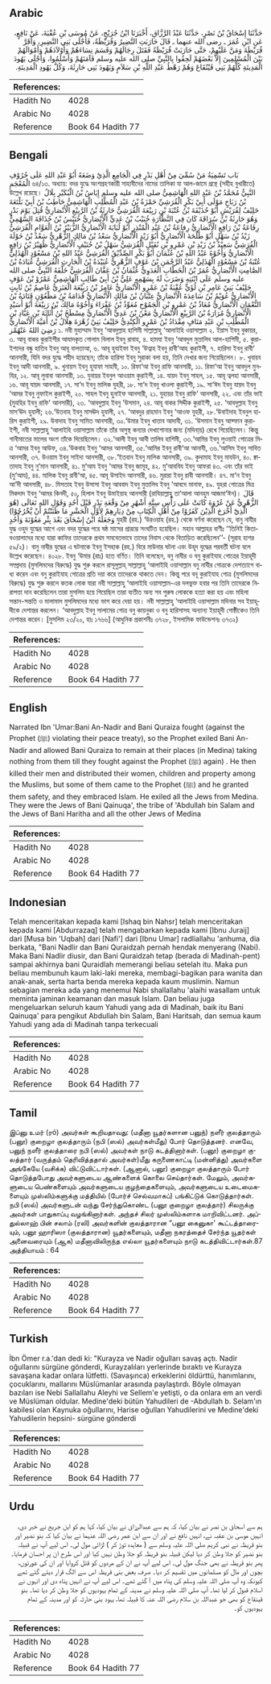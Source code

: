 ## Arabic


<div dir="rtl" lang="ar" style={{fontSize:'larger',backgroundColor:'#f8f9fa',padding:20}}>
حَدَّثَنَا إِسْحَاقُ بْنُ نَصْرٍ، حَدَّثَنَا عَبْدُ الرَّزَّاقِ، أَخْبَرَنَا ابْنُ جُرَيْجٍ، عَنْ مُوسَى بْنِ عُقْبَةَ، عَنْ نَافِعٍ، عَنِ ابْنِ عُمَرَ ـ رضى الله عنهما ـ قَالَ حَارَبَتِ النَّضِيرُ وَقُرَيْظَةُ، فَأَجْلَى بَنِي النَّضِيرِ، وَأَقَرَّ قُرَيْظَةَ وَمَنَّ عَلَيْهِمْ، حَتَّى حَارَبَتْ قُرَيْظَةُ فَقَتَلَ رِجَالَهُمْ وَقَسَمَ نِسَاءَهُمْ وَأَوْلاَدَهُمْ وَأَمْوَالَهُمْ بَيْنَ الْمُسْلِمِينَ إِلاَّ بَعْضَهُمْ لَحِقُوا بِالنَّبِيِّ صلى الله عليه وسلم فَآمَنَهُمْ وَأَسْلَمُوا، وَأَجْلَى يَهُودَ الْمَدِينَةِ كُلَّهُمْ بَنِي قَيْنُقَاعَ وَهُمْ رَهْطُ عَبْدِ اللَّهِ بْنِ سَلاَمٍ وَيَهُودَ بَنِي حَارِثَةَ، وَكُلَّ يَهُودِ الْمَدِينَةِ‏.‏
</div>
<div style={{backgroundColor:'#f8f9fa',padding:20, marginBottom: 10}}><table> <thead> <tr> <th>References:</th> <th></th> </tr> </thead> <tbody><tr><td>Hadith No</td><td>4028</td></tr><tr><td>Arabic No</td><td>4028</td></tr><tr><td>Reference</td><td>Book 64 Hadith 77</td></tr></tbody></table></div>

## Bengali


<div dir="ltr" lang="bn" style={{fontSize:'larger',backgroundColor:'#f8f9fa',padding:20}}>
بَاب تَسْمِيَةُ مَنْ سُمِّيَ مِنْ أَهْلِ بَدْرٍ فِي الْجَامِعِ الَّذِيْ وَضَعَهُ أَبُوْ عَبْدِ اللهِ عَلَى حُرُوْفِ الْمُعْجَمِ ৬৪/১৩. অধ্যায়: বদর যুদ্ধে অংশগ্রহণকারী সাহাবীদের নামের তালিকা যা আল-জামে গ্রন্থে (সহীহ বুখারীতে) উল্লেখ রয়েছে। النَّبِيُّ مُحَمَّدُ بْنُ عَبْدِ اللهِ الْهَاشِمِيُّ صلى الله عليه وسلم إِيَاسُ بْنُ الْبُكَيْرِ بِلَالُ بْنُ رَبَاحٍ مَوْلَى أَبِيْ بَكْرٍ الْقُرَشِيِّ حَمْزَةُ بْنُ عَبْدِ الْمُطَّلِبِ الْهَاشِمِيُّ حَاطِبُ بْنُ أَبِيْ بَلْتَعَةَ حَلِيْفٌ لِقُرَيْشٍ أَبُوْ حُذَيْفَةَ بْنُ عُتْبَةَ بْنِ رَبِيْعَةَ الْقُرَشِيُّ حَارِثَةُ بْنُ الرَّبِيْعِ الْأَنْصَارِيُّ قُتِلَ يَوْمَ بَدْرٍ وَهُوَ حَارِثَةُ بْنُ سُرَاقَةَ كَانَ فِي النَّظَّارَةِ خُبَيْبُ بْنُ عَدِيٍّ الْأَنْصَارِيُّ خُنَيْسُ بْنُ حُذَافَةَ السَّهْمِيُّ رِفَاعَةُ بْنُ رَافِعٍ الْأَنْصَارِيُّ رِفاعَةُ بْنُ عَبْدِ الْمُنْذِرِ أَبُوْ لُبَابَةَ الْأَنْصَارِيُّ الزُّبَيْرُ بْنُ الْعَوَّامِ الْقُرَشِيُّ زَيْدُ بْنُ سَهْلٍ أَبُوْ طَلْحَةَ الْأَنْصَارِيُّ أَبُوْ زَيْدٍ الْأَنْصَارِيُّ سَعْدُ بْنُ مَالِكٍ الزُّهْرِيُّ سَعْدُ بْنُ خَوْلَةَ الْقُرَشِيُّ سَعِيْدُ بْنُ زَيْدِ بْنِ عَمْرِو بْنِ نُفَيْلٍ الْقُرَشِيُّ سَهْلُ بْنُ حُنَيْفٍ الْأَنْصَارِيُّ ظُهَيْرُ بْنُ رَافِعٍ الْأَنْصَارِيُّ وَأَخُوْهُ عَبْدُ اللهِ بْنُ عُثْمَانَ أَبُوْ بَكْرٍ الصِّدِّيْقُ الْقُرَشِيُّ عَبْدُ اللهِ بْنُ مَسْعُوْدٍ الْهُذَلِيُّ عُتْبَةُ بْنُ مَسْعُوْدٍ الْهُذَلِيُّ عَبْدُ الرَّحْمَنِ بْنُ عَوْفٍ الزُّهْرِيُّ عُبَيْدَةُ بْنُ الْحَارِثِ الْقُرَشِيُّ عُبَادَةُ بْنُ الصَّامِتِ الْأَنْصَارِيُّ عُمَرُ بْنُ الْخَطَّابِ الْعَدَوِيُّ عُثْمَانُ بْنُ عَفَّانَ الْقُرَشِيُّ خَلَّفَهُ النَّبِيُّ صلى الله عليه وسلم عَلَى ابْنَتِهِ وَضَرَبَ لَهُ بِسَهْمِهِ عَلِيُّ بْنُ أَبِيْ طَالِبٍ الْهَاشِمِيُّ عَمْرُوْ بْنُ عَوْفٍ حَلِيْفُ بَنِيْ عَامِرِ بْنِ لُؤَيٍّ عُقْبَةُ بْنُ عَمْرٍو الْأَنْصَارِيُّ عَامِرُ بْنُ رَبِيْعَةَ الْعَنَزِيُّ عَاصِمُ بْنُ ثَابِتٍ الْأَنْصَارِيُّ عُوَيْمُ بْنُ سَاعِدَةَ الْأَنْصَارِيُّ عِتْبَانُ بْنُ مَالِكٍ الْأَنْصَارِيُّ قُدَامَةُ بْنُ مَظْعُوْنٍ قَتَادَةُ بْنُ النُّعْمَانِ الْأَنْصَارِيُّ مُعَاذُ بْنُ عَمْرِو بْنِ الْجَمُوْحِ مُعَوِّذُ بْنُ عَفْرَاءَ وَأَخُوْهُ مَالِكُ بْنُ رَبِيْعَةَ أَبُوْ أُسَيْدٍ الْأَنْصَارِيُّ مُرَارَةُ بْنُ الرَّبِيْعِ الْأَنْصَارِيُّ مَعْنُ بْنُ عَدِيٍّ الْأَنْصَارِيُّ مِسْطَحُ بْنُ أُثَاثَةَ بْنِ عَبَّادِ بْنِ الْمُطَّلِبِ بْنِ عَبْدِ مَنَافٍ مِقْدَادُ بْنُ عَمْرٍو الْكِنْدِيُّ حَلِيْفُ بَنِيْ زُهْرَةَ هِلَالُ بْنُ أُمَيَّةَ الْأَنْصَارِيُّ رَضِيَ اللهُ عَنْهُمْز ১. নবী মুহাম্মাদ ইবনু ‘আবদুল্লাহ হাশিমী সাল্লাল্লাহু ‘আলাইহি ওয়াসাল্লাম ২. ইয়াস ইবনু বুকায়র, ৩. আবূ বাকর কুরাইশীর আযাদকৃত গোলাম বিলাল ইবনু রাবাহ, ৪. হামযা ইবনু ‘আবদুল মুত্তালিব আল-হাশিমী, ৫. কুরাইশদের বন্ধু হাতিব ইবনু আবূ বালতাআ, ৬. আবূ হুযাইফা ইবনু ‘উত্বাহ ইবনু রাবী‘আহ কুরাইশী, ৭. হারিসা ইবনু রাবী‘ আনসারী, যিনি বদর যুদ্ধে শহীদ হয়েছেন; তাঁকে হারিসা ইবনু সুরাকা বলা হয়, তিনি দেখার জন্য গিয়েছিলেন। ৮. খুবায়ব ইবনু আদী আনসারী, ৯. খুনায়স ইবনু হুযাফা সাহমী, ১০. রিফা‘আ ইবনু রাফি আনসারী, ১১. রিফা‘আ ইবনু আবদুল মুনযির, ১২. আবূ লুবাবা আনসারী, ১৩. যুবায়র ইবনুল আওয়াম কুরাইশী, ১৪. যায়দ ইবনু সাহল, ১৫. আবূ ত্বলহা আনসারী, ১৬. আবূ যায়দ আনসারী, ১৭. সা‘দ ইবনু মালিক যুহরী, ১৮. সা‘দ ইবনু খাওলা কুরাইশী, ১৯. সা‘ঈদ ইবনু যায়দ ইবনু ‘আমর ইবনু নুফাইল কুরাইশী, ২০. সাহল ইবনু হুনাইফ আনসারী, ২১. যুহায়র ইবনু রাফি‘ আনসারী, ২২. এবং তাঁর ভাই (মুযহির ইবনু রাফি‘ আনসারী), ২৩. ‘আবদুল্লাহ ইবনু ‘উসমান, ২৪. আবূ বাকর সিদ্দীক কুরাইশী, ২৫. ‘আবদুল্লাহ ইবনু মাস‘ঊদ হুযালী; ২৬.‘উতবাহ ইবনু মাসঊদ হুযালী, ২৭. ‘আবদুর রাহমান ইবনু ‘আওফ যুহরী, ২৮.‘উবাইদাহ ইবনুল হারিস কুরাইশী, ২৯. উবাদাহ ইবনু সামিত আনসারী, ৩০.‘উমার ইবনু খাত্তাব আদাবী, ৩১. ‘উসমান ইবনু আফ্ফান কুরাইশী, নবী সাল্লাল্লাহু ‘আলাইহি ওয়াসাল্লাম তাঁকে তাঁর অসুস্থ কন্যার দেখাশোনার জন্য (মদিনা্য়) রেখে গিয়েছিলেন। কিন্তু গানীমাতের মালের অংশ তাঁকে দিয়েছিলেন। ৩২.‘আলী ইবনু আবী তালিব হাশিমী, ৩৩.‘আমির ইবনু লুওয়াই গোত্রের মিত্র ‘আমর ইবনু আউফ, ৩৪.‘উকবাহ ইবনু ‘আমর আনসারী, ৩৫.‘আমির ইবনু রাবী‘আ আনাযী, ৩৬.‘আসিম ইবনু সাবিত আনসারী, ৩৭. উওয়াম ইবনু সাইদা আনসারী, ৩৮.‘ইতবান ইবনু মালিক আনসারী, ৩৯. কুদামাহ ইবনু মাযউন, ৪০. ক্বাতাদাহ ইবনু নু‘মান আনসারী, ৪১. মু‘আয ইবনু ‘আমর ইবনু জামূহ, ৪২. মু‘আববিয ইবনু আফরা ৪৩. এবং তাঁর ভাই (মু‘আয), ৪৪. মালিক ইবনু রাবী‘আ, ৪৫. আবূ উসাইদ আনসারী, ৪৬. মুরারা ইবনু রাবী আনসারী। ৪৭. মা‘ন ইবনু আ‘দী আনসারী, ৪৮. মিসতাহ ইবনু উসাসা ইবনু আববাদ ইবনু মুত্তালিব ইবনু ‘আবদে মানাফ, ৪৯. যুহরা গোত্রের মিত্র মিকদাদ ইবনু ‘আমর কিনদী, ৫০. হিলাল ইবনু উমাইয়াহ আনসারী (রাযিয়াল্লাহু তা‘আলা আনহুম আজমা‘ঈন)। قَالَ الزُّهْرِيُّ عَنْ عُرْوَةَ كَانَتْ عَلَى رَأْسِ سِتَّةِ أَشْهُرٍ مِنْ وَقْعَةِ بَدْرٍ قَبْلَ أُحُدٍ وَقَوْلِ اللهِ تَعَالَى (هُوَ الَّذِيْٓ أَخْرَجَ الَّذِيْنَ كَفَرُوْا مِنْ أَهْلِ الْكِتَابِ مِنْ دِيَارِهِمْ لِأَوَّلِ الْحَشْرِ مَا ظَنَنْتُمْ أَنْ يَّخْرُجُوْا) وَجَعَلَهُ ابْنُ إِسْحَاقَ بَعْدَ بِئْرِ مَعُوْنَةَ وَأُحُدٍ যুহরী (রহ.) ‘উরওয়াহ (রহ.) থেকে বর্ণনা করেছেন যে, বানু নাযীর যুদ্ধ ওহুদ যুদ্ধের আগে এবং বদর যুদ্ধের পরে ষষ্ঠ মাসের প্রারম্ভে সংঘটিত হয়েছিল। মহান আল্লাহর বাণীঃ ‘‘তিনিই কিতাবওয়ালাদের মধ্যে যারা কাফির তাদেরকে প্রথম সমবেতভাবে তাদের নিবাস থেকে বিতাড়িত করেছিলেন’’- (সূরাহ হাশর ৫৯/২)। বানু নাযীর যুদ্ধের এ ঘটনাকে ইবনু ইসহাক (রহ.) বিরে মাউনার ঘটনা এবং উহূদ যুদ্ধের পরবর্তী ঘটনা বলে উল্লেখ করেছেন। ৪০২৮. ইবনু ‘উমার (রাঃ) হতে বর্ণিত। তিনি বলেছেন, বনু নাযীর ও বনু কুরাইযাহ গোত্রের ইয়াহূদী সম্প্রদায় (মুসলিমদের বিরুদ্ধে) যুদ্ধ শুরু করলে রাসূলুল্লাহ্ সাল্লাল্লাহু ‘আলাইহি ওয়াসাল্লাম বনু নাযীর গোত্রকে দেশত্যাগে বাধ্য করেন এবং বনু কুরাইযাহ গোত্রের প্রতি দয়া করে তাদেরকে থাকতে দেন। কিন্তু পরে বনূ কুরাইযাহ গোত্র (মুসলিমদের বিরুদ্ধে) যুদ্ধ শুরু করলে কতক লোক যারা নবী সাল্লাল্লাহু ‘আলাইহি ওয়াসাল্লাম-এর দলভুক্ত হবার পর তিনি তাদেরকে নিরাপত্তা দান করেছিলেন তারা মুসলিম হয়ে গিয়েছিল তারা ব্যতীত অন্য সব পুরুষ লোককে হত্যা করা হয় এবং মহিলা সন্তান-সন্ততি ও মালামাল মুসলিমদের মধ্যে ভাগ করে দেয়া হয়। নবী সাল্লাল্লাহু ‘আলাইহি ওয়াসাল্লাম মদিনার সব ইয়াহূদীকে দেশান্তর করলেন। ‘আবদুল্লাহ ইবনু সালামের গোত্র বনু কায়নুকা ও বনু হারিসাসহ অন্যান্য ইয়াহূদী গোষ্ঠীকেও তিনি দেশান্তর করেন। [মুসলিম ২৩/২০, হাঃ ১৭৬৬] (আধুনিক প্রকাশনীঃ ৩৭২৮, ইসলামিক ফাউন্ডেশনঃ ৩৭৩২)
</div>
<div style={{backgroundColor:'#f8f9fa',padding:20, marginBottom: 10}}><table> <thead> <tr> <th>References:</th> <th></th> </tr> </thead> <tbody><tr><td>Hadith No</td><td>4028</td></tr><tr><td>Arabic No</td><td>4028</td></tr><tr><td>Reference</td><td>Book 64 Hadith 77</td></tr></tbody></table></div>

## English


<div dir="ltr" lang="en" style={{fontSize:'larger',backgroundColor:'#f8f9fa',padding:20}}>
Narrated Ibn 'Umar:Bani An-Nadir and Bani Quraiza fought (against the Prophet (ﷺ) violating their peace treaty), so the Prophet exiled Bani An-Nadir and allowed Bani Quraiza to remain at their places (in Medina) taking nothing from them till they fought against the Prophet (ﷺ) again) . He then killed their men and distributed their women, children and property among the Muslims, but some of them came to the Prophet (ﷺ) and he granted them safety, and they embraced Islam. He exiled all the Jews from Medina. They were the Jews of Bani Qainuqa', the tribe of 'Abdullah bin Salam and the Jews of Bani Haritha and all the other Jews of Medina
</div>
<div style={{backgroundColor:'#f8f9fa',padding:20, marginBottom: 10}}><table> <thead> <tr> <th>References:</th> <th></th> </tr> </thead> <tbody><tr><td>Hadith No</td><td>4028</td></tr><tr><td>Arabic No</td><td>4028</td></tr><tr><td>Reference</td><td>Book 64 Hadith 77</td></tr></tbody></table></div>

## Indonesian


<div dir="ltr" lang="id" style={{fontSize:'larger',backgroundColor:'#f8f9fa',padding:20}}>
Telah menceritakan kepada kami [Ishaq bin Nahsr] telah menceritakan kepada kami [Abdurrazaq] telah mengabarkan kepada kami [Ibnu Juraij] dari [Musa bin 'Uqbah] dari [Nafi'] dari [Ibnu Umar] radliallahu 'anhuma, dia berkata, "Bani Nadlir dan Bani Quraidzah pernah hendak menyerang (Nabi). Maka Bani Nadlir diusir, dan Bani Quraidzah tetap (berada di Madinah-pent) sampai akhirnya bani Quraidlah memerangi beliau setelah itu. Maka pun beliau membunuh kaum laki-laki mereka, membagi-bagikan para wanita dan anak-anak, serta harta benda mereka kepada kaum muslimin. Namun sebagian mereka ada yang menemui Nabi shallallahu 'alaihi wasallam untuk meminta jaminan keamanan dan masuk Islam. Dan beliau juga mengeluarkan seluruh kaum Yahudi yang ada di Madinah, baik itu Bani Qainuqa' para pengikut Abdullah bin Salam, Bani Haritsah, dan semua kaum Yahudi yang ada di Madinah tanpa terkecuali
</div>
<div style={{backgroundColor:'#f8f9fa',padding:20, marginBottom: 10}}><table> <thead> <tr> <th>References:</th> <th></th> </tr> </thead> <tbody><tr><td>Hadith No</td><td>4028</td></tr><tr><td>Arabic No</td><td>4028</td></tr><tr><td>Reference</td><td>Book 64 Hadith 77</td></tr></tbody></table></div>

## Tamil


<div dir="ltr" lang="ta" style={{fontSize:'larger',backgroundColor:'#f8f9fa',padding:20}}>
இப்னு உமர் (ரó) அவர்கள் கூறியதாவது: (மதீனா யூதர்களான பனுந்) நளீர் குலத்தாரும் (பனூ) குறைழா குலத்தாரும் (நபி (ஸல்) அவர்கள்மீது) போர் தொடுத்தனர். எனவே, பனுந் நளீர் குலத்தாரை நபி (ஸல்) அவர்கள் நாடு கடத்தினார்கள். (பனூ) குறைழா குலத்தார் (வருத்தம் தெரிவித்ததால் அவர்கள்)மீது கருணைகாட்டி (மன்னித்து) அவர்களை அங்கேயே (வசிக்க) விட்டுவிட்டார்கள். (ஆனால், பனூ) குறைழா குலத்தாரும் போர் தொடுத்தபோது அவர்களுடைய ஆண்களைக் கொலை செய்தார்கள். மேலும், அவர்களுடைய பெண்களையும் அவர்களுடைய குழந்தைகளையும், அவர்களுடைய உடைமைகளையும் முஸ்லிம்களுக்கு மத்தியில் (போர்ச் செல்வமாகப்) பங்கிட்டுக் கொடுத்தார்கள். நபி (ஸல்) அவர்களுடன் வந்து சேர்ந்துகொண்ட (பனூ குறைழா குலத்தார்) சிலருக்கு அவர்கள் பாதுகாப்பு வழங்கினார்கள். அந்தச் சிலர் முஸ்லிம்களாக மாறிவிட்டனர். அப்துல்லாஹ் பின் சலாம் (ரலி) அவர்களின் குலத்தாரான “பனூ கைனுகா' கூட்டத்தாரையும், பனூ ஹாரிஸா (குலத்தாரான) யூதர்களையும், மதீனா நகரத்தைச் சேர்ந்த யூதர்கள் அனைவரையும் (ஆக) மதீனாவிலிருந்த எல்லா யூதர்களையும் நாடு கடத்திவிட்டார்கள்.87 அத்தியாயம் : 64
</div>
<div style={{backgroundColor:'#f8f9fa',padding:20, marginBottom: 10}}><table> <thead> <tr> <th>References:</th> <th></th> </tr> </thead> <tbody><tr><td>Hadith No</td><td>4028</td></tr><tr><td>Arabic No</td><td>4028</td></tr><tr><td>Reference</td><td>Book 64 Hadith 77</td></tr></tbody></table></div>

## Turkish


<div dir="ltr" lang="tr" style={{fontSize:'larger',backgroundColor:'#f8f9fa',padding:20}}>
İbn Ömer r.a.'dan dedi ki: "Kurayza ve Nadir oğulları savaş açtı. Nadir oğullarını sürgüne gönderdi, Kurayzalıları yerlerinde bıraktı ve Kurayza savaşana kadar onlara lütfetti. (Savaşınca) erkeklerini öldürttü, hanımlarını, çocuklarını, mallarını Müslümanlar arasında paylaştırdı. Böyle olmayan bazıları ise Nebi Sallallahu Aleyhi ve Sellem'e yetişti, o da onlara em an verdi ve Müslüman oldular. Medine'deki bütün Yahudileri de -Abdullah b. Selam'ın kabilesi olan Kaynuka oğullarını, Harise oğulları Yahudilerini ve Medine'deki Yahudilerin hepsini- sürgüne gönderdi
</div>
<div style={{backgroundColor:'#f8f9fa',padding:20, marginBottom: 10}}><table> <thead> <tr> <th>References:</th> <th></th> </tr> </thead> <tbody><tr><td>Hadith No</td><td>4028</td></tr><tr><td>Arabic No</td><td>4028</td></tr><tr><td>Reference</td><td>Book 64 Hadith 77</td></tr></tbody></table></div>

## Urdu


<div dir="rtl" lang="ur" style={{fontSize:'larger',backgroundColor:'#f8f9fa',padding:20}}>
ہم سے اسحاق بن نصر نے بیان کیا، کہ ہم سے عبدالرزاق نے بیان کیا، کہا ہم کو ابن جریج نے خبر دی، انہیں موسیٰ بن عقبہ نے، انہیں نافع نے اور ان سے ابن عمر رضی اللہ عنہما نے بیان کیا کہ بنو نضیر اور بنو قریظہ نے نبی کریم صلی اللہ علیہ وسلم سے ( معاہدہ توڑ کر ) لڑائی مول لی۔ اس لیے آپ نے قبیلہ بنو نضیر کو جلا وطن کر دیا لیکن قبیلہ بنو قریظہ کو جلا وطن نہیں کیا اور اس طرح ان پر احسان فرمایا۔ پھر بنو قریظہ نے بھی جنگ مول لی۔ اس لیے آپ نے ان کے مردوں کو قتل کروایا اور ان کی عورتوں، بچوں اور مال کو مسلمانوں میں تقسیم کر دیا۔ صرف بعض بنی قریظہ اس سے الگ قرار دیئے گئے تھے کیونکہ وہ آپ صلی اللہ علیہ وسلم کی پناہ میں آ گئے تھے۔ اس لیے آپ نے انہیں پناہ دی اور انہوں نے اسلام قبول کر لیا تھا۔ آپ صلی اللہ علیہ وسلم نے مدینہ کے تمام یہودیوں کو جلا وطن کر دیا تھا۔ بنو قینقاع کو بھی جو عبداللہ بن سلام رضی اللہ عنہ کا قبیلہ تھا، یہود بنی حارثہ کو اور مدینہ کے تمام یہودیوں کو۔
</div>
<div style={{backgroundColor:'#f8f9fa',padding:20, marginBottom: 10}}><table> <thead> <tr> <th>References:</th> <th></th> </tr> </thead> <tbody><tr><td>Hadith No</td><td>4028</td></tr><tr><td>Arabic No</td><td>4028</td></tr><tr><td>Reference</td><td>Book 64 Hadith 77</td></tr></tbody></table></div>